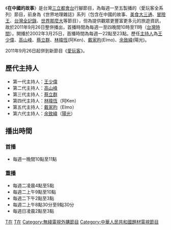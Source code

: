 {{電視節目信息框
| 名稱       = 在中國的故事
| 類型       = 旅遊節目
| 主持       = [[高山峰|高山峰]]、[[余致緯|陽光]]
| 旁白       = [[高山峰|高山峰]]、[[余致緯|陽光]]
| 主題曲     = 世界的天空
| 作曲       = 郭虔哲
| 國家       = {{ROC-TWN}}
| 語言       = [[台灣國語|國語]]
| 集數       = 
| 每集列表   = 
| 製作人     = 張載<hr>[[張敏哲|張敏哲]]
| 編導       = 
| 企劃       = 
| 製作助理   = 
| 攝影師     = 
| 攝影助理   = 
| 外景       = {{CHNML}}
| 片長       = 60分鐘
| 頻道       = {{TWN}}[[三立都會台|三立都會台]]
| 開始       = 2002年3月25日
| 結束       = 2011年9月19日
| 早於       = [[愛玩客|愛玩客]]
| 官方網站   =
}}

《'''在中國的故事'''》是台灣[[三立都會台|三立都會台]]行腳節目，為每週一至五製播的（愛玩客全系列）節目，前身為《世界地理雜誌》系列（包含在中國的故事、[[美食大三通|美食大三通]]、[[冒險王_(旅遊節目)|冒險王]]、[[台灣全記錄|台灣全記錄]]、[[世界那麼大|世界那麼大]]等節目），但為提供觀眾更豐富更多元的旅遊資訊，故於2011年9月26日整併播出，首播時間為每週一至四晚間10時至11時（[[台灣時間|台灣時間]]）。開播於2002年3月25日，首播時間為每週一22點至23點。歷任[[主持人|主持人]]為[[王少偉|王少偉]]、[[高山峰|高山峰]]、[[蔡立群|蔡立群]]、[[林暐恆|林暐恆]](阿Ken)、[[戴家昀|戴家昀]](Elmo)、[[余致緯|余致緯]](陽光)。

2011年9月26日起併到新節目《[[愛玩客|愛玩客]]》。

==歷代主持人==
* 第一代主持人：[[王少偉|王少偉]]
* 第二代主持人：[[高山峰|高山峰]]
* 第三代主持人：[[蔡立群|蔡立群]]
* 第四代主持人：[[林暐恆|林暐恆]]（阿Ken）
* 第五代主持人：[[戴家昀|戴家昀]]（Elmo）
* 第六代主持人：[[余致緯|余致緯]]（[[Super_131|陽光]]）

==播出時間==
===首播===
* 每週一晚間10點至11點

===重播===
* 每週二凌晨4點至5點
* 每週二上午9點至10點
* 每週二下午2點至3點
* 每週二上午8點30分至9點30分
* 每週日凌晨2點至3點



{{Taiwan-tv-stub}}
[[Category:旅遊節目|T在]]
[[Category:三立都會台節目|T在]]
[[Category:無綫電視外購節目|Category:無綫電視外購節目]]
[[Category:中華人民共和國題材電視節目|Category:中華人民共和國題材電視節目]]